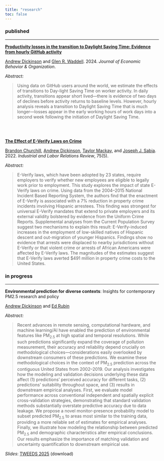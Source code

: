```yaml
---
title: "research"
toc: false
---
```



### [published]{.mono .l}

---

[**Productivity losses in the transition to Daylight Saving Time: Evidence from hourly GitHub activity**](https://doi.org/10.1016/j.jebo.2024.106749)  

[Andrew Dickinson](ajdickinson.github.io) and [Glen R. Waddell](https://www.glenwaddell.com/). 2024. _Journal of Economic Behavior & Organization_.

_Abstract:_  

> Using data on GitHub users around the world, we estimate the effects of transitions to Day-light Saving Time on worker activity. In daily activity, transitions appear short lived—there is evidence of two days of declines before activity returns to baseline levels. However, hourly analysis reveals a transition to Daylight Saving Time that is much longer—losses appear in the early working hours of work days into a second week following the initiation of Daylight Saving Time.

<br>
<br>

[**The Effect of E-Verify Laws on Crime**](https://doi.org/10.1177/00197939211044449)

[Brandon Churchill](https://brandynchurchill.com/), [Andrew Dickinson](ajdickinson.github.io), [Taylor Mackay](https://tmackay.io/), and [Joseph J. Sabia](https://economics.sdsu.edu/faculty/sabia). 2022. _Industrial and Labor Relations Review_, 75(5).

_Abstract:_  

> E-Verify laws, which have been adopted by 23 states, require employers to verify whether new employees are eligible to legally work prior to employment. This study explores the impact of state E-Verify laws on crime. Using data from the 2004–2015 National Incident Based Reporting System, the authors find that the enactment of E-Verify is associated with a 7% reduction in property crime incidents involving Hispanic arrestees. This finding was strongest for universal E-Verify mandates that extend to private employers and its external validity bolstered by evidence from the Uniform Crime Reports. Supplemental analyses from the Current Population Survey suggest two mechanisms to explain this result: E-Verify-induced increases in the employment of low-skilled natives of Hispanic descent and out-migration of younger Hispanics. Findings show no evidence that arrests were displaced to nearby jurisdictions without E-Verify or that violent crime or arrests of African Americans were affected by E-Verify laws. The magnitudes of the estimates suggest that E-Verify laws averted $491 million in property crime costs to the United States.


### [in progress]{.mono .l}

---

**Environmental prediction for diverse contexts**: Insights for contemporary PM2.5 research and policy  

[Andrew Dickinson](ajdickinson.github.io) and [Ed Rubin](edrub.in)

_Abstract:_  

> Recent advances in remote sensing, computational hardware, and machine learning/AI have enabled the prediction of environmental features like PM~2.5~ at high spatial and temporal resolutions. While such predictions significantly expand the coverage of pollution measurement, their accuracy and reliability depend crucially on methodological choices—considerations easily overlooked by downstream consumers of these predictions. We examine these methodological choices in the context of PM~2.5~ prediction across the contiguous United States from 2002–2019. Our analysis investigates how the modeling and validation decisions underlying these data affect (1) predictions' perceived accuracy for different tasks, (2) predictions' suitability throughout space, and (3) results in downstream empirical analyses. First, we evaluate model performance across conventional independent and spatially explicit cross-validation strategies, demonstrating that standard validation methods substantially overstate predictive accuracy due to data leakage. We propose a novel monitor-presence probability model to subset predicted PM~2.5~ to areas most similar to the training data, providing a more reliable set of estimates for empirical analyses. Finally, we illustrate how modeling the relationship between predicted PM~2.5~ and demographic characteristics alter empirical conclusions. Our results emphasize the importance of matching validation and uncertainty quantification to downstream empirical use.

_Slides_: [TWEEDS 2025](./files/dickinson-tweeds25.pdf) [(download)]{.mono .l .small}
